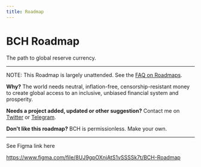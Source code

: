```yaml
---
title: Roadmap
---
```


<div style={{ textAlign: "center" }}>
  <h1>BCH Roadmap</h1>
  <div>The path to global reserve currency.</div>
  <hr />
<p>
  NOTE: This Roadmap is largely unattended.  See the <a href="/faqs/Decentralisation/does-BCH-have-a-roadmap" target="_blank">FAQ on Roadmaps</a>.
</p>
<p>
  <b>Why?</b> The world needs neutral, inflation-free, censorship-resistant
  money to create global access to an inclusive, unbiased financial system and
  prosperity.
</p>
<p>
  <b>Needs a project added, updated or other suggestion?</b> Contact me on <a href="https://twitter.com/TheBCHPodcast" target="_blank">Twitter</a> or <a href="https://t.me/thebitcoincashpodcast_discussion" target="_blank">Telegram</a>.
</p>
<div>
  <b>Don't like this roadmap?</b> BCH is permissionless. Make your own.
</div>
<hr />

See Figma link here

https://www.figma.com/file/8UJ9gpOXnjAtS1vSSSSk7t/BCH-Roadmap

</div>
